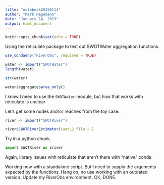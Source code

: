 ```yaml
---
title: "notebook20190114"
author: "Mark Hagemann"
date: "January 14, 2019"
output: html_document
---
```


```r
knitr::opts_chunk$set(echo = TRUE)
```

Using the reticulate package to test out SWOTWater aggregation functions.

```r
use_condaenv("RiverObs", required = TRUE)

water <- import("SWOTWater")
length(water)

str(water)

water$aggregate$area_only()
```

I know I need to use the `SWOTWater` module, but how that works with reticulate is unclear

Let's get some nodes and/or reaches from the toy case. 

```r
river <- import("SWOTRiver")

river$SWOTRiverEstimator(swotL2_file = )
```

Try in a python chunk.

```python
import SWOTRiver as sriver
```

Again, library issues with reticulate that aren't there with "native" conda. 

Working now with a standalone script. But I need to supply the arguments expected by the functions. Hang on, no use working with an outdated version. Update my RiverObs environment. OK, DONE. 


